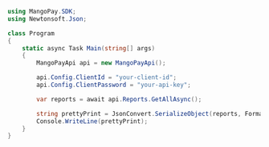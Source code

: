 ```csharp .NET 
using MangoPay.SDK;
using Newtonsoft.Json;

class Program
{
    static async Task Main(string[] args)
    {
        MangoPayApi api = new MangoPayApi();

        api.Config.ClientId = "your-client-id";
        api.Config.ClientPassword = "your-api-key";

        var reports = await api.Reports.GetAllAsync();

        string prettyPrint = JsonConvert.SerializeObject(reports, Formatting.Indented);
        Console.WriteLine(prettyPrint);
    }
}
```